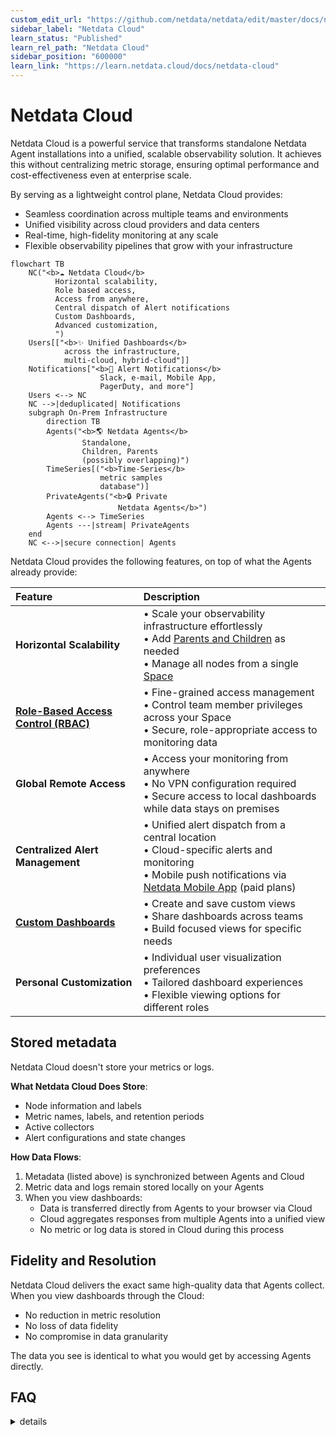 ```yaml
---
custom_edit_url: "https://github.com/netdata/netdata/edit/master/docs/netdata-cloud/README.md"
sidebar_label: "Netdata Cloud"
learn_status: "Published"
learn_rel_path: "Netdata Cloud"
sidebar_position: "600000"
learn_link: "https://learn.netdata.cloud/docs/netdata-cloud"
---
```


# Netdata Cloud

Netdata Cloud is a powerful service that transforms standalone Netdata Agent installations into a unified, scalable observability solution. It achieves this without centralizing metric storage, ensuring optimal performance and cost-effectiveness even at enterprise scale.

By serving as a lightweight control plane, Netdata Cloud provides:

- Seamless coordination across multiple teams and environments
- Unified visibility across cloud providers and data centers
- Real-time, high-fidelity monitoring at any scale
- Flexible observability pipelines that grow with your infrastructure

```mermaid
flowchart TB
    NC("<b>☁️ Netdata Cloud</b>
          Horizontal scalability,
          Role based access,
          Access from anywhere,
          Central dispatch of Alert notifications
          Custom Dashboards,
          Advanced customization,
          ")
    Users[["<b>✨ Unified Dashboards</b>
            across the infrastructure,
            multi-cloud, hybrid-cloud"]]
    Notifications["<b>🔔 Alert Notifications</b>
                    Slack, e-mail, Mobile App,
                    PagerDuty, and more"]
    Users <--> NC
    NC -->|deduplicated| Notifications
    subgraph On-Prem Infrastructure
        direction TB
        Agents("<b>🌎 Netdata Agents</b>
                Standalone,
                Children, Parents
                (possibly overlapping)")
        TimeSeries[("<b>Time-Series</b>
                    metric samples
                    database")]
        PrivateAgents("<b>🔒 Private
                        Netdata Agents</b>")
        Agents <--> TimeSeries
        Agents ---|stream| PrivateAgents
    end
    NC <-->|secure connection| Agents
```

Netdata Cloud provides the following features, on top of what the Agents already provide:

| Feature                                                                                                                 | Description                                                                                                                                                                                                                                                                      |
|:------------------------------------------------------------------------------------------------------------------------|:---------------------------------------------------------------------------------------------------------------------------------------------------------------------------------------------------------------------------------------------------------------------------------|
| **Horizontal Scalability**                                                                                              | • Scale your observability infrastructure effortlessly<br/>• Add [Parents and Children](/docs/observability-centralization-points) as needed<br/>• Manage all nodes from a single [Space](/docs/netdata-cloud/spaces-and-rooms#spaces) |
| [**Role-Based Access Control (RBAC)**](/docs/netdata-cloud/authentication-&-authorization/role-based-access-model) | • Fine-grained access management<br/>• Control team member privileges across your Space<br/>• Secure, role-appropriate access to monitoring data                                                                                                                                 |
| **Global Remote Access**                                                                                                | • Access your monitoring from anywhere<br/>• No VPN configuration required<br/>• Secure access to local dashboards while data stays on premises                                                                                                                                  |
| **Centralized Alert Management**                                                                                        | • Unified alert dispatch from a central location<br/>• Cloud-specific alerts and monitoring<br/>• Mobile push notifications via [Netdata Mobile App](/docs/alerts-&-notifications/notifications/centralized-cloud-notifications/netdata-mobile-app) (paid plans)                                          |
| [**Custom Dashboards**](/docs/dashboards-and-charts/tabs/dashboards)                                                  | • Create and save custom views<br/>• Share dashboards across teams<br/>• Build focused views for specific needs                                                                                                                                                                  |
| **Personal Customization**                                                                                              | • Individual user visualization preferences<br/>• Tailored dashboard experiences<br/>• Flexible viewing options for different roles                                                                                                                                              |

## Stored metadata

Netdata Cloud doesn't store your metrics or logs.

**What Netdata Cloud Does Store**:

- Node information and labels
- Metric names, labels, and retention periods
- Active collectors
- Alert configurations and state changes

**How Data Flows**:

1. Metadata (listed above) is synchronized between Agents and Cloud
2. Metric data and logs remain stored locally on your Agents
3. When you view dashboards:
    - Data is transferred directly from Agents to your browser via Cloud
    - Cloud aggregates responses from multiple Agents into a unified view
    - No metric or log data is stored in Cloud during this process

## Fidelity and Resolution

Netdata Cloud delivers the exact same high-quality data that Agents collect. When you view dashboards through the Cloud:

- No reduction in metric resolution
- No loss of data fidelity
- No compromise in data granularity

The data you see is identical to what you would get by accessing Agents directly.

## FAQ

<details>
<summary>details</summary>

### Does the Cloud require Observability Centralization Points?

No. Any or all Agents can be connected directly to the Cloud.

We recommend creating [Observability Centralization Points](/docs/observability-centralization-points), as required for operational efficiency (ephemeral nodes, teams or services isolation, central control of alerts, production systems performance), security policies (internet isolation), or cost optimization (use existing capacities before allocating new ones).

### When I have Parents, do I need to connect the Children to the Cloud too?

No, it is not necessary, but it provides high availability.

When Parents are connected to the Cloud, all their Children are available via them.

When multiple Parents store data from the same Children (in clusters or multi-level hierarchies), the Cloud queries each unique node once through a single available Parent.

The Cloud prefers:

- The most distant (from the Child) Parent that is available when doing metrics visualization queries (since usually these Parents have been added for this purpose).

- The closest (to the Child) Parent available for [Top Monitoring](/docs/top-monitoring-netdata-functions). The streaming protocol of Parents and Children is able to forward such requests to the leaf child, via the Parents, to respond with live and accurate data.

Children may be connected to the Cloud for high-availability, in cases where their Parents become unreachable.

</details>

